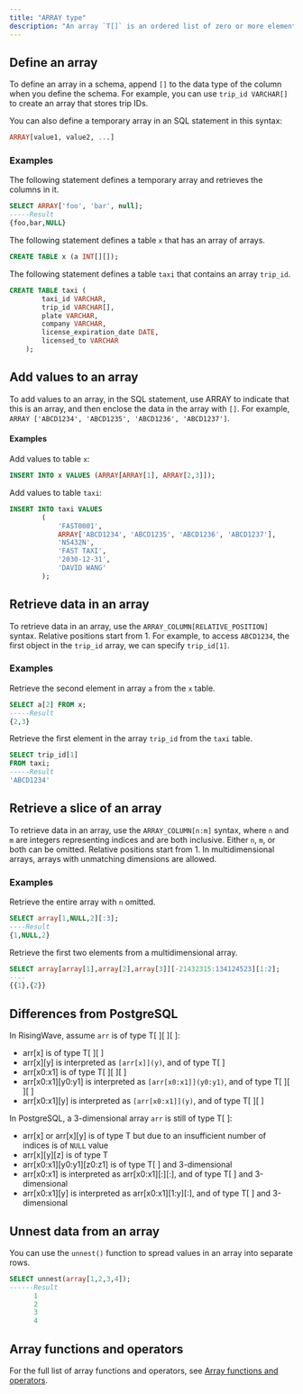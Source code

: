 ```yaml
---
title: "ARRAY type"
description: "An array `T[]` is an ordered list of zero or more elements that share the same data type."
---
```


## Define an array

To define an array in a schema, append `[]` to the data type of the column when you define the schema. For example, you can use `trip_id VARCHAR[]` to create an array that stores trip IDs.

You can also define a temporary array in an SQL statement in this syntax:

```sql
ARRAY[value1, value2, ...]
```

### Examples

The following statement defines a temporary array and retrieves the columns in it.

```sql
SELECT ARRAY['foo', 'bar', null];
-----Result
{foo,bar,NULL}
```

The following statement defines a table `x` that has an array of arrays.

```sql
CREATE TABLE x (a INT[][]);
```

The following statement defines a table `taxi` that contains an array `trip_id`.

```sql
CREATE TABLE taxi (
        taxi_id VARCHAR,
        trip_id VARCHAR[],
        plate VARCHAR,
        company VARCHAR,
        license_expiration_date DATE,
        licensed_to VARCHAR
    );
```

## Add values to an array

To add values to an array, in the SQL statement, use ARRAY to indicate that this is an array, and then enclose the data in the array with `[]`. For example, `ARRAY ['ABCD1234', 'ABCD1235', 'ABCD1236', 'ABCD1237']`.

#### Examples[](#examples-1 "Direct link to Examples")

Add values to table `x`:

```sql
INSERT INTO x VALUES (ARRAY[ARRAY[1], ARRAY[2,3]]);
```

Add values to table `taxi`:

```sql
INSERT INTO taxi VALUES
        (
            'FAST0001',
            ARRAY['ABCD1234', 'ABCD1235', 'ABCD1236', 'ABCD1237'],
            'N5432N',
            'FAST TAXI',
            '2030-12-31',
            'DAVID WANG'
        );
```

## Retrieve data in an array

To retrieve data in an array, use the `ARRAY_COLUMN[RELATIVE_POSITION]` syntax. Relative positions start from 1\. For example, to access `ABCD1234`, the first object in the `trip_id` array, we can specify `trip_id[1]`.

### Examples

Retrieve the second element in array `a` from the `x` table.

```sql
SELECT a[2] FROM x;
-----Result
{2,3}
```

Retrieve the first element in the array `trip_id` from the `taxi` table.

```sql
SELECT trip_id[1]
FROM taxi;
-----Result
'ABCD1234'
```

## Retrieve a slice of an array

To retrieve data in an array, use the `ARRAY_COLUMN[n:m]` syntax, where `n` and `m` are integers representing indices and are both inclusive. Either `n`, `m`, or both can be omitted. Relative positions start from 1\. In multidimensional arrays, arrays with unmatching dimensions are allowed.

### Examples

Retrieve the entire array with `n` omitted.

```sql
SELECT array[1,NULL,2][:3];
----Result
{1,NULL,2}
```

Retrieve the first two elements from a multidimensional array.

```sql
SELECT array[array[1],array[2],array[3]][-21432315:134124523][1:2];
----
{{1},{2}}
```

## Differences from PostgreSQL
In RisingWave, assume `arr` is of type T\[ \]\[ \]\[ \]:

* arr\[x\] is of type T\[ \]\[ \]
* arr\[x\]\[y\] is interpreted as `[arr[x]](y)`, and of type T\[ \]
* arr\[x0:x1\] is of type T\[ \]\[ \]\[ \]
* arr\[x0:x1\]\[y0:y1\] is interpreted as `[arr[x0:x1]](y0:y1)`, and of type T\[ \]\[ \]\[ \]
* arr\[x0:x1\]\[y\] is interpreted as `[arr[x0:x1]](y)`, and of type T\[ \]\[ \]

In PostgreSQL, a 3-dimensional array `arr` is still of type T\[ \]:

* arr\[x\] or arr\[x\]\[y\] is of type T but due to an insufficient number of indices is of `NULL` value
* arr\[x\]\[y\]\[z\] is of type T
* arr\[x0:x1\]\[y0:y1\]\[z0:z1\] is of type T\[ \] and 3-dimensional
* arr\[x0:x1\] is interpreted as arr\[x0:x1\]\[:\]\[:\], and of type T\[ \] and 3-dimensional
* arr\[x0:x1\]\[y\] is interpreted as arr\[x0:x1\]\[1:y\]\[:\], and of type T\[ \] and 3-dimensional

## Unnest data from an array

You can use the `unnest()` function to spread values in an array into separate rows.

```sql
SELECT unnest(array[1,2,3,4]);
------Result
      1
      2
      3
      4
```

## Array functions and operators

For the full list of array functions and operators, see [Array functions and operators](/docs/current/sql-function-array/).
